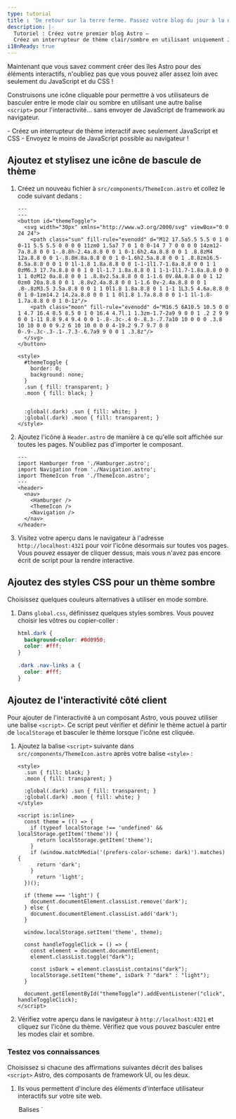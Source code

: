 ```yaml
---
type: tutorial
title : 'De retour sur la terre ferme. Passez votre blog du jour à la nuit, aucune île nécessaire !'
description: |-
  Tutoriel : Créez votre premier blog Astro —
  Créez un interrupteur de thème clair/sombre en utilisant uniquement JavaScript et CSS
i18nReady: true
---
```


Maintenant que vous savez comment créer des îles Astro pour des éléments interactifs, n'oubliez pas que vous pouvez aller assez loin avec seulement du JavaScript et du CSS !

Construisons une icône cliquable pour permettre à vos utilisateurs de basculer entre le mode clair ou sombre en utilisant une autre balise `<script>` pour l'interactivité... sans envoyer de JavaScript de framework au navigateur.

<PreCheck>
  - Créez un interrupteur de thème interactif avec seulement JavaScript et CSS
  - Envoyez le moins de JavaScript possible au navigateur !
</PreCheck>

## Ajoutez et stylisez une icône de bascule de thème

1. Créez un nouveau fichier à `src/components/ThemeIcon.astro` et collez le code suivant dedans :

    ```astro title="src/components/ThemeIcon.astro"
    ---
    ---
    <button id="themeToggle">
      <svg width="30px" xmlns="http://www.w3.org/2000/svg" viewBox="0 0 24 24">
        <path class="sun" fill-rule="evenodd" d="M12 17.5a5.5 5.5 0 1 0 0-11 5.5 5.5 0 0 0 0 11zm0 1.5a7 7 0 1 0 0-14 7 7 0 0 0 0 14zm12-7a.8.8 0 0 1-.8.8h-2.4a.8.8 0 0 1 0-1.6h2.4a.8.8 0 0 1 .8.8zM4 12a.8.8 0 0 1-.8.8H.8a.8.8 0 0 1 0-1.6h2.5a.8.8 0 0 1 .8.8zm16.5-8.5a.8.8 0 0 1 0 1l-1.8 1.8a.8.8 0 0 1-1-1l1.7-1.8a.8.8 0 0 1 1 0zM6.3 17.7a.8.8 0 0 1 0 1l-1.7 1.8a.8.8 0 1 1-1-1l1.7-1.8a.8.8 0 0 1 1 0zM12 0a.8.8 0 0 1 .8.8v2.5a.8.8 0 0 1-1.6 0V.8A.8.8 0 0 1 12 0zm0 20a.8.8 0 0 1 .8.8v2.4a.8.8 0 0 1-1.6 0v-2.4a.8.8 0 0 1 .8-.8zM3.5 3.5a.8.8 0 0 1 1 0l1.8 1.8a.8.8 0 1 1-1 1L3.5 4.6a.8.8 0 0 1 0-1zm14.2 14.2a.8.8 0 0 1 1 0l1.8 1.7a.8.8 0 0 1-1 1l-1.8-1.7a.8.8 0 0 1 0-1z"/>
        <path class="moon" fill-rule="evenodd" d="M16.5 6A10.5 10.5 0 0 1 4.7 16.4 8.5 8.5 0 1 0 16.4 4.7l.1 1.3zm-1.7-2a9 9 0 0 1 .2 2 9 9 0 0 1-11 8.8 9.4 9.4 0 0 1-.8-.3c-.4 0-.8.3-.7.7a10 10 0 0 0 .3.8 10 10 0 0 0 9.2 6 10 10 0 0 0 4-19.2 9.7 9.7 0 0 0-.9-.3c-.3-.1-.7.3-.6.7a9 9 0 0 1 .3.8z"/>
      </svg>
    </button>

    <style>
      #themeToggle {
        border: 0;
        background: none;
      }
      .sun { fill: transparent; }
      .moon { fill: black; }
      

      :global(.dark) .sun { fill: white; }
      :global(.dark) .moon { fill: transparent; }
    </style>
    ```

2. Ajoutez l'icône à `Header.astro` de manière à ce qu'elle soit affichée sur toutes les pages. N'oubliez pas d'importer le composant.

    ```astro title="src/components/Header.astro" ins={4,9}
    ---
    import Hamburger from './Hamburger.astro';
    import Navigation from './Navigation.astro';
    import ThemeIcon from './ThemeIcon.astro';
    ---
    <header>
      <nav>
        <Hamburger />
        <ThemeIcon />
        <Navigation />
      </nav>
    </header>
    ```

3. Visitez votre aperçu dans le navigateur à l'adresse `http://localhost:4321` pour voir l'icône désormais sur toutes vos pages. Vous pouvez essayer de cliquer dessus, mais vous n'avez pas encore écrit de script pour la rendre interactive.

## Ajoutez des styles CSS pour un thème sombre

Choisissez quelques couleurs alternatives à utiliser en mode sombre.

1. Dans `global.css`, définissez quelques styles sombres. Vous pouvez choisir les vôtres ou copier-coller :

    ```css title="src/styles/global.css"
    html.dark {
      background-color: #0d0950;
      color: #fff;
    }

    .dark .nav-links a {
      color: #fff;
    }
    ```

## Ajoutez de l'interactivité côté client

Pour ajouter de l'interactivité à un composant Astro, vous pouvez utiliser une balise `<script>`. Ce script peut vérifier et définir le thème actuel à partir de `localStorage` et basculer le thème lorsque l'icône est cliquée. 

1. Ajoutez la balise `<script>` suivante dans `src/components/ThemeIcon.astro` après votre balise `<style>` :

    ```astro title="src/components/ThemeIcon.astro" ins={9-37}
    <style>
      .sun { fill: black; }
      .moon { fill: transparent; }

      :global(.dark) .sun { fill: transparent; }
      :global(.dark) .moon { fill: white; }
    </style>

    <script is:inline>
      const theme = (() => {
        if (typeof localStorage !== 'undefined' && localStorage.getItem('theme')) {
          return localStorage.getItem('theme');
        }
        if (window.matchMedia('(prefers-color-scheme: dark)').matches) {
          return 'dark';
        }
          return 'light';
      })();
          
      if (theme === 'light') {
        document.documentElement.classList.remove('dark');
      } else {
        document.documentElement.classList.add('dark');
      }

      window.localStorage.setItem('theme', theme);

      const handleToggleClick = () => {
        const element = document.documentElement;
        element.classList.toggle("dark");
        
        const isDark = element.classList.contains("dark");
        localStorage.setItem("theme", isDark ? "dark" : "light");
      }

      document.getElementById("themeToggle").addEventListener("click", handleToggleClick);
    </script>
    ```

2. Vérifiez votre aperçu dans le navigateur à `http://localhost:4321` et cliquez sur l'icône du thème. Vérifiez que vous pouvez basculer entre les modes clair et sombre.

<Box icon="question-mark">

### Testez vos connaissances

Choisissez si chacune des affirmations suivantes décrit des balises `<script>` Astro, des composants de framework UI, ou les deux.

1. Ils vous permettent d'inclure des éléments d'interface utilisateur interactifs sur votre site web.

    <MultipleChoice>
      <Option>
        Balises `<script>` Astro
      </Option>
      <Option>
        Composants de framework UI
      </Option>
      <Option isCorrect>
        les deux
      </Option>
    </MultipleChoice>

2. Ils créeront des éléments statiques sur votre site sauf si vous incluez un `client:` pour envoyer leur JavaScript au client et le faire s'exécuter dans le navigateur.

    <MultipleChoice>
      <Option>
        Balises `<script>` Astro
      </Option>
      <Option isCorrect>
        Composants de framework UI
      </Option>
      <Option>
        les deux
      </Option>
    </MultipleChoice>

3. Ils vous permettent de "tester" un nouveau framework sans vous obliger à démarrer un tout nouveau projet utilisant cette pile technologique.

    <MultipleChoice>
      <Option>
        Balises `<script>` Astro
      </Option>
      <Option isCorrect>
        Composants de framework UI
      </Option>
      <Option>
        les deux
      </Option>
    </MultipleChoice>

4. Ils vous permettent de réutiliser du code que vous avez écrit dans d'autres frameworks et vous pouvez souvent les intégrer directement dans votre site.

    <MultipleChoice>
      <Option>
        Balises `<script>` Astro
      </Option>
      <Option isCorrect>
        Composants de framework UI
      </Option>
      <Option>
        les deux
      </Option>
    </MultipleChoice>

5. Ils vous permettent d'ajouter de l'interactivité sans avoir besoin de connaître ou d'apprendre d'autres frameworks JavaScript.

    <MultipleChoice>
      <Option isCorrect>
        Balises `<script>` Astro
      </Option>
      <Option>
        Composants de framework UI
      </Option>
      <Option>
        les deux
      </Option>
    </MultipleChoice>
</Box>

<Box icon="check-list">

## Liste de contrôle

<Checklist>
- [ ] Je peux utiliser JavaScript pour l'interactivité lorsque je ne veux pas ajouter de framework.
</Checklist>
</Box>

### Ressources

- [Balises `<script>` côté client dans Astro](/fr/guides/client-side-scripts/)
